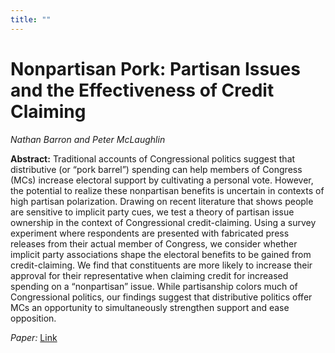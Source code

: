 ```yaml
---
title: ""
---
```


<h1>Nonpartisan Pork: Partisan Issues and the Effectiveness of Credit Claiming</h1>

*Nathan Barron and Peter McLaughlin*

**Abstract:** Traditional accounts of Congressional politics suggest that distributive (or “pork barrel”) spending can help members of Congress (MCs) increase electoral support by cultivating a personal vote. However, the potential to realize these nonpartisan benefits is uncertain in contexts of high partisan polarization. Drawing on recent literature that shows people are sensitive to implicit party cues, we test a theory of partisan issue ownership in the context of Congressional credit-claiming. Using a survey experiment where respondents are presented with fabricated press releases from their actual member of Congress, we consider whether implicit party associations shape the electoral benefits to be gained from credit-claiming. We find that constituents are more likely to increase their approval for their representative when claiming credit for increased spending on a “nonpartisan” issue. While partisanship colors much of Congressional politics, our findings suggest that distributive politics offer MCs an opportunity to simultaneously strengthen support and ease opposition.

*Paper:* [Link](../../files/working-papers/nonpartisan-pork-wp.pdf)